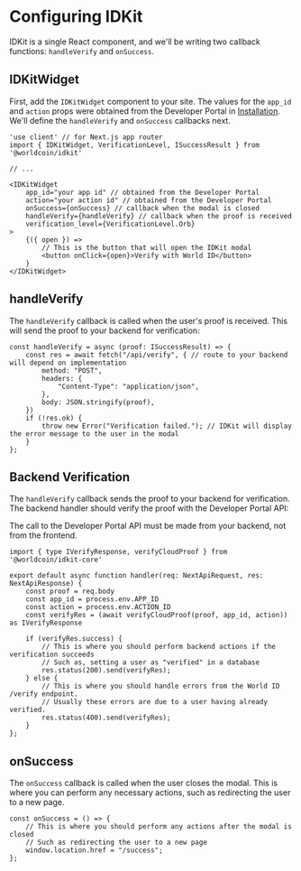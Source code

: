 # Configuring IDKit

IDKit is a single React component, and we'll be writing two callback functions: `handleVerify` and `onSuccess`.

## IDKitWidget

First, add the `IDKitWidget` component to your site. The values for the `app_id` and `action` props were obtained from the Developer Portal in [Installation](/world-id/quick-start/installation). We'll define the `handleVerify` and `onSuccess` callbacks next.

```tsx {{ title: "/verify.tsx"}}
'use client' // for Next.js app router
import { IDKitWidget, VerificationLevel, ISuccessResult } from '@worldcoin/idkit'

// ...

<IDKitWidget
	app_id="your app id" // obtained from the Developer Portal
	action="your action id" // obtained from the Developer Portal
	onSuccess={onSuccess} // callback when the modal is closed
	handleVerify={handleVerify} // callback when the proof is received
	verification_level={VerificationLevel.Orb}
>
	{({ open }) => 
        // This is the button that will open the IDKit modal
        <button onClick={open}>Verify with World ID</button>
    }
</IDKitWidget>
```

## handleVerify

The `handleVerify` callback is called when the user's proof is received. This will send the proof to your backend for verification:

```tsx {{ title: "/verify.tsx"}}
const handleVerify = async (proof: ISuccessResult) => {
    const res = await fetch("/api/verify", { // route to your backend will depend on implementation
        method: "POST",
        headers: {
            "Content-Type": "application/json",
        },
        body: JSON.stringify(proof),
    })
    if (!res.ok) {
        throw new Error("Verification failed."); // IDKit will display the error message to the user in the modal
    }
};
```

## Backend Verification

The `handleVerify` callback sends the proof to your backend for verification. The backend handler should verify the proof with the Developer Portal API:

<Note type="warning">The call to the Developer Portal API must be made from your backend, not from the frontend.</Note>

```tsx {{ title: "/api/verify.ts"}}
import { type IVerifyResponse, verifyCloudProof } from '@worldcoin/idkit-core'

export default async function handler(req: NextApiRequest, res: NextApiResponse) {
	const proof = req.body
    const app_id = process.env.APP_ID
    const action = process.env.ACTION_ID
	const verifyRes = (await verifyCloudProof(proof, app_id, action)) as IVerifyResponse

    if (verifyRes.success) {
        // This is where you should perform backend actions if the verification succeeds
        // Such as, setting a user as "verified" in a database
        res.status(200).send(verifyRes);
    } else {
        // This is where you should handle errors from the World ID /verify endpoint. 
        // Usually these errors are due to a user having already verified.
        res.status(400).send(verifyRes);
    }
};
```

## onSuccess

The `onSuccess` callback is called when the user closes the modal. This is where you can perform any necessary actions, such as redirecting the user to a new page.

```tsx {{ title: "/verify.tsx"}}
const onSuccess = () => {
    // This is where you should perform any actions after the modal is closed
    // Such as redirecting the user to a new page
    window.location.href = "/success";
};
```